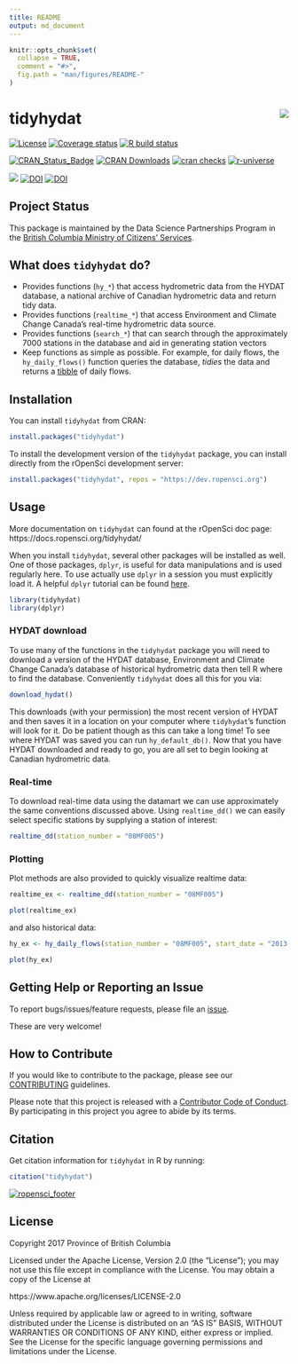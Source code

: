 ```yaml
---
title: README
output: md_document
---
```


<!-- README.md is generated from README.Rmd. Please edit that file -->
    
```r
knitr::opts_chunk$set(
  collapse = TRUE,
  comment = "#>",
  fig.path = "man/figures/README-"
)
```

# tidyhydat <img src="man/figures/logo.png" align="right" />


<!-- badges: start -->
[![License](https://img.shields.io/badge/License-Apache%202.0-blue.svg)](https://opensource.org/licenses/Apache-2.0) [![Coverage status](https://codecov.io/gh/ropensci/tidyhydat/branch/master/graph/badge.svg)](https://codecov.io/github/ropensci/tidyhydat?branch=master) 
[![R build status](https://github.com/ropensci/tidyhydat/workflows/R-CMD-check/badge.svg)](https://github.com/ropensci/tidyhydat/actions)

[![CRAN\_Status\_Badge](https://www.r-pkg.org/badges/version/tidyhydat)](https://cran.r-project.org/package=tidyhydat) [![CRAN Downloads](https://cranlogs.r-pkg.org/badges/tidyhydat?color=brightgreen)](https://CRAN.R-project.org/package=tidyhydat) [![cran checks](https://cranchecks.info/badges/worst/tidyhydat)](https://cran.r-project.org/web/checks/check_results_tidyhydat.html)  [![r-universe](https://ropensci.r-universe.dev/badges/tidyhydat)](https://ropensci.r-universe.dev/ui#builds)


[![](http://badges.ropensci.org/152_status.svg)](https://github.com/ropensci/software-review/issues/152)  [![DOI](http://joss.theoj.org/papers/10.21105/joss.00511/status.svg)](https://doi.org/10.21105/joss.00511) [![DOI](https://zenodo.org/badge/100978874.svg)](https://zenodo.org/badge/latestdoi/100978874) 
<!-- badges: end -->


## Project Status

This package is maintained by the Data Science Partnerships Program in the [British Columbia Ministry of Citizens' Services](https://www2.gov.bc.ca/gov/content/governments/organizational-structure/ministries-organizations/ministries/citizens-services).


## What does `tidyhydat` do?

- Provides functions (`hy_*`) that access hydrometric data from the HYDAT database, a national archive of Canadian hydrometric data and return tidy data.
- Provides functions (`realtime_*`) that access Environment and Climate Change Canada's real-time hydrometric data source.
- Provides functions (`search_*`) that can search through the approximately 7000 stations in the database and aid in generating station vectors
- Keep functions as simple as possible. For example, for daily flows, the `hy_daily_flows()` function queries the database, *tidies* the data and returns a [tibble](https://tibble.tidyverse.org/) of daily flows.

## Installation
You can install `tidyhydat` from CRAN:
```r
install.packages("tidyhydat")
```


To install the development version of the `tidyhydat` package, you can install directly from the rOpenSci development server:
```r
install.packages("tidyhydat", repos = "https://dev.ropensci.org")
```

## Usage
More documentation on `tidyhydat` can found at the rOpenSci doc page: https://docs.ropensci.org/tidyhydat/

When you install `tidyhydat`, several other packages will be installed as well. One of those packages, `dplyr`, is useful for data manipulations and is used regularly here. To use actually use `dplyr` in a session you must explicitly load it. A helpful `dplyr` tutorial can be found [here](https://cran.r-project.org/package=dplyr/vignettes/dplyr.html).
  
```r
library(tidyhydat)
library(dplyr)
```
  
### HYDAT download
To use many of the functions in the `tidyhydat` package you will need to download a version of the HYDAT database, Environment and Climate Change Canada's database of historical hydrometric data then tell R where to find the database. Conveniently `tidyhydat` does all this for you via:
```r
download_hydat()
```
This downloads (with your permission) the most recent version of HYDAT and then saves it in a location on your computer where `tidyhydat`'s function will look for it. Do be patient though as this can take a long time! To see where HYDAT was saved you can run `hy_default_db()`. Now that you have HYDAT downloaded and ready to go, you are all set to begin looking at Canadian hydrometric data.

### Real-time
To download real-time data using the datamart we can use approximately the same conventions discussed above. Using `realtime_dd()` we can easily select specific stations by supplying a station of interest:
```r
realtime_dd(station_number = "08MF005")
```

### Plotting

Plot methods are also provided to quickly visualize realtime data:
```r
realtime_ex <- realtime_dd(station_number = "08MF005")

plot(realtime_ex)
```

and also historical data:
```r
hy_ex <- hy_daily_flows(station_number = "08MF005", start_date = "2013-01-01")

plot(hy_ex)
```

## Getting Help or Reporting an Issue

To report bugs/issues/feature requests, please file an [issue](https://github.com/ropensci/tidyhydat/issues/).

These are very welcome!

## How to Contribute

If you would like to contribute to the package, please see our 
[CONTRIBUTING](https://github.com/ropensci/tidyhydat/blob/master/CONTRIBUTING.md) guidelines.
  
Please note that this project is released with a [Contributor Code of Conduct](https://github.com/ropensci/tidyhydat/blob/master/CODE_OF_CONDUCT.md). By participating in this project you agree to abide by its terms.
  
## Citation
Get citation information for `tidyhydat` in R by running:
```r
citation("tidyhydat")
```



[![ropensci_footer](https://ropensci.org/public_images/ropensci_footer.png)](https://ropensci.org)

## License
  
  Copyright 2017 Province of British Columbia
  
  Licensed under the Apache License, Version 2.0 (the "License");
  you may not use this file except in compliance with the License.
  You may obtain a copy of the License at 
  
  https://www.apache.org/licenses/LICENSE-2.0
  
  Unless required by applicable law or agreed to in writing, software
  distributed under the License is distributed on an "AS IS" BASIS,
  WITHOUT WARRANTIES OR CONDITIONS OF ANY KIND, either express or implied.
  See the License for the specific language governing permissions and
  limitations under the License.
  
